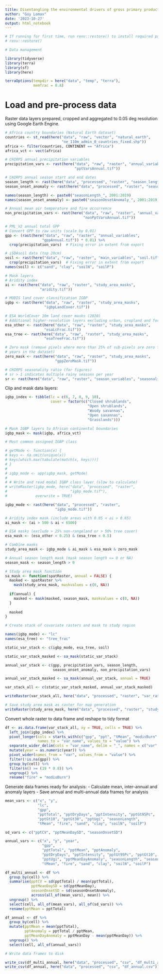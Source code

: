 ```yaml
---
title: Disentangling the environmental drivers of gross primary productivity in African rangelands - data preparation
author: "Guy Lomax"
date: '2023-10-27'
output: html_notebook
---
```



```r

# If running for first time, run renv::restore() to install required packages
# renv::restore()

# Data management

library(tidyverse)
library(terra)
library(sf)
library(here)

terraOptions(tempdir = here("data", "temp", "terra"),
             memfrac = 0.8)

```


# Load and pre-process data

Raster data layers prepared, cropped and aggregated to 0.05 deg resolution
using Google Earth Engine.


```r

# Africa country boundaries (Natural Earth dataset)
countries <- st_read(here("data", "raw", "vector", "natural_earth",
                          "ne_110m_admin_0_countries_fixed.shp"))
africa <- filter(countries, CONTINENT == "Africa")
africa_vct <- vect(africa)

# CHIRPS annual precipitation variables
precipitation_vars <- rast(here("data", "raw", "raster", "annual_variables",
                                "pptVarsAnnual.tif"))

# CHIRPS annual season start and end dates 
season_length <- rast(here("data", "processed", "raster", "season_length_annual.tif"))
season_onset_anomaly <- rast(here("data", "processed", "raster", "season_onset_anomaly.tif"))

names(season_length) <- paste0("seasonLength_", 2001:2019)
names(season_onset_anomaly) <- paste0("seasonOnsetAnomaly_", 2001:2019)

# Annual mean air temperature and fire occurrence
non_precipitation_vars <- rast(here("data", "raw", "raster", "annual_variables",
                                    "nonPptVarsAnnual.tif"))

# PML_V2 annual total GPP  
# Convert GPP to raw units (scale by 0.01)
gpp <- (rast(here("data", "raw", "raster", "annual_variables",
                 "gppAnnual.tif")) * 0.01) %>%
  crop(precipitation_vars)  # Fixing error in extent from export

# iSDAsoil data (top 20cm)
soil <- rast(here("data", "raw", "raster", "main_variables", "soil.tif")) %>%
  crop(precipitation_vars)  # Fixing error in extent from export
names(soil) <- c("sand", "clay", "soilN", "soilP")

# Mask layers
# Aridity index
ai <- rast(here("data", "raw", "raster", "study_area_masks",
                "aridity.tif"))

# MODIS land cover classification IGBP
igbp <- rast(here("data", "raw", "raster", "study_area_masks",
                  "igbpLandCover.tif"))

# ESA WorldCover 10m land cover masks (2020)
# Additional higher-resolution layers excluding urban, cropland and forested land
esa_other <- rast(here("data", "raw", "raster", "study_area_masks",
                  "esaLcFrac.tif"))
esa_tree <- rast(here("data", "raw", "raster", "study_area_masks",
                  "esaTreeFrac.tif"))

# Zero mask (remove pixels where more than 25% of sub-pixels are zero for all
# years in the dataset)
zero_mask <- rast(here("data", "raw", "raster", "study_area_masks",
                       "gppZeroMask.tif"))

# CHIRPS seasonality ratio (for figures)
# sr > 1 indicates multiple rainy seasons per year
sr <- rast(here("data", "raw", "raster", "season_variables", "seasonalityRatio.tif"))

```


Clip and mask data layers:

```r

igbp_index <- tibble(lc = c(6, 7, 8, 9, 10),
                     cover = factor(c("Closed shrublands",
                                      "Open shrublands",
                                      "Woody savannas",
                                      "Open savannas",
                                      "Grasslands")))

# Mask IGBP layers to African continental boundaries
igbp_mask <- mask(igbp, africa_vct)

# Most common assigned IGBP class

# getMode <- function(x) {
# keys <- na.omit(unique(x))
# keys[which.max(tabulate(match(x, keys)))]
# }
# 
# igbp_mode <- app(igbp_mask, getMode)
# 
# # Write and read modal IGBP class layer (slow to calculate)
# writeRaster(igbp_mode, here("data", "processed", "raster",
#                             "igbp_mode.tif"),
#             overwrite = TRUE)

igbp_mode <- rast(here("data", "processed", "raster",
                       "igbp_mode.tif"))

# Aridity index mask (include areas with 0.05 < ai > 0.65)
ai_mask <- (ai > 500 & ai < 6500)

# ESA masks (exclude > 25% non-rangeland or > 50% tree cover)
esa_mask <- (esa_other < 0.25) & (esa_tree < 0.5)

# Combine masks
study_area_mask <- igbp_mode & ai_mask & esa_mask & zero_mask

# Annual season length mask (mask season length <= 0 or NA)
season_mask <- season_length > 0

# Study area mask function
sa_mask <- function(spatRaster, annual = FALSE) {
  masked <- spatRaster %>%
    mask(study_area_mask, maskvalues = c(0, NA))
  
  if(annual) {
    masked <- mask(masked, season_mask, maskvalues = c(0, NA))
  }
  
  masked
}

# Create stack of covariate rasters and mask to study region

names(igbp_mode) <- "lc"
names(esa_tree) <- "tree_frac"

static_var_stack <- c(igbp_mode, esa_tree, soil)

static_var_stack_masked <- sa_mask(static_var_stack)

annual_var_stack <- c(gpp, precipitation_vars, season_length,
                      season_onset_anomaly, non_precipitation_vars)

annual_var_stack_masked <- sa_mask(annual_var_stack, annual = TRUE)

var_stack_all <- c(static_var_stack_masked, annual_var_stack_masked)

writeRaster(var_stack_all, here("data", "processed", "raster", "var_raster_stack.tif"))

# Save study area mask as raster for map generation
writeRaster(study_area_mask, here("data", "processed", "raster", "study_area_mask.tif"))

```

Convert whole raster to data frame and reshape to tidy format

```r

df <- as.data.frame(var_stack_all, xy = TRUE, cells = TRUE) %>%
  left_join(igbp_index) %>%
  pivot_longer(cols = starts_with(c("gpp", "ppt", "tMean", "modisBurn", "season")),
               names_to = "var_name", values_to = "value") %>%
  separate_wider_delim(cols = "var_name", delim = "_", names = c("var", "year")) %>%
  mutate(year = as.numeric(year)) %>%
  pivot_wider(names_from = "var", values_from = "value") %>%
  filter(!is.na(gpp)) %>%
  group_by(cell) %>%
  filter(n() >= (19 * 0.8)) %>%
  ungroup() %>%
  rename("fire" = "modisBurn")


```

Generate data frames ready for analysis:
- Calculate mean, inter-annual and anomaly layers
- Save annual and multi-annual data frames for analysis

``` r

mean_vars <- c("x", "y",
               "lc",
               "gpp",
               "pptTotal", "pptDryDays", "pptIntensity", "pptGt95Pc", 
               "pptGt10", "pptGt30", "pptUgi", "seasonLength",
               "tMean", "fire", "sand", "clay", "soilN", "soilP")

sd_vars <- c("pptCV", "pptMeanDaySD", "seasonOnsetSD")

annual_vars <- c("x", "y", "year",
                 "gpp",
                 "pptTotal", "pptMean", "pptAnomaly",
                 "pptDryDays", "pptIntensity", "pptGt95Pc", "pptGt10", "pptGt30",
                 "pptUgi", "pptMeanDayAnomaly", "seasonLength", "seasonOnsetAnomaly",
                 "tMean", "fire", "sand", "clay", "soilN", "soilP")

df_multi_annual <- df %>%
  group_by(cell) %>%
  summarise(pptCV = sd(pptTotal) / mean(pptTotal),
            pptMeanDaySD = sd(pptMeanDay),
            seasonOnsetSD = sd(seasonOnsetAnomaly),
            across(all_of(mean_vars), mean)) %>%
  ungroup() %>%
  select(cell, all_of(mean_vars), all_of(sd_vars)) %>%
  rename(pptMean = pptTotal)

df_annual <- df %>%
  group_by(cell) %>%
  mutate(pptMean = mean(pptTotal),
         pptAnomaly = pptTotal / pptMean,
         pptMeanDayAnomaly = pptMeanDay - mean(pptMeanDay)) %>%
  ungroup() %>%
  select(cell, all_of(annual_vars))

# Write data frames to disk

write_csv(df_multi_annual, here("data", "processed", "csv", "df_multi_annual.csv"))
write_csv(df_annual, here("data", "processed", "csv", "df_annual.csv"))

```
